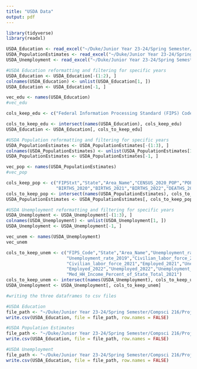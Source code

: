 ---
title: "USDA Data"
output: pdf
---

```{r libraries_datasets}

library(tidyverse)
library(readxl)

USDA_Education <- read_excel("~/Duke/Junior Year 23-24/Spring Semester/Compsci 216/Project/USDA_Education.xlsx")
USDA_PopulationEstimates <- read_excel("~/Duke/Junior Year 23-24/Spring Semester/Compsci 216/Project/USDA_PopulationEstimates.xlsx")
USDA_Unemployment <- read_excel("~/Duke/Junior Year 23-24/Spring Semester/Compsci 216/Project/USDA_Unemployment_Table.xlsx")

```

```{r narrowing_data}

#USDA Education reformatting and filtering for specific years
USDA_Education <- USDA_Education[-(1:2), ]
colnames(USDA_Education) <- unlist(USDA_Education[1, ]) 
USDA_Education <- USDA_Education[-1, ]  

vec_edu <- names(USDA_Education)
#vec_edu

cols_keep_edu <- c("Federal Information Processing Standard (FIPS) Code","State","Area name","Less than a high school diploma, 2017-21","High school diploma only, 2017-21", "Some college or associate's degree, 2017-21", "Bachelor's degree or higher, 2017-21", "Percent of adults with less than a high school diploma, 2017-21", "Percent of adults with a high school diploma only, 2017-21", "Percent of adults completing some college or associate's degree, 2017-21","Percent of adults with a bachelor's degree or higher, 2017-21")

cols_to_keep_edu <- intersect(names(USDA_Education), cols_keep_edu)
USDA_Education <- USDA_Education[, cols_to_keep_edu]

#USDA Population reformatting and filtering for specific years
USDA_PopulationEstimates <- USDA_PopulationEstimates[-(1:3), ]
colnames(USDA_PopulationEstimates) <- unlist(USDA_PopulationEstimates[1, ]) 
USDA_PopulationEstimates <- USDA_PopulationEstimates[-1, ] 

vec_pop <- names(USDA_PopulationEstimates)
#vec_pop

cols_keep_pop <- c("FIPStxt","State","Area_Name","CENSUS_2020_POP","POP_ESTIMATE_2020","POP_ESTIMATE_2021","POP_ESTIMATE_2022",
                   "BIRTHS_2020","BIRTHS_2021","BIRTHS_2022","DEATHS_2020","DEATHS_2021","DEATHS_2022")
cols_to_keep_pop <- intersect(names(USDA_PopulationEstimates), cols_to_keep_pop)
USDA_PopulationEstimates <- USDA_PopulationEstimates[, cols_to_keep_pop]

#USDA Unemployment reformatting and filtering for specific years
USDA_Unemployment <- USDA_Unemployment[-(1:3), ]
colnames(USDA_Unemployment) <- unlist(USDA_Unemployment[1, ]) 
USDA_Unemployment <- USDA_Unemployment[-1, ] 

vec_unem <- names(USDA_Unemployment)
vec_unem

cols_to_keep_unem <- c("FIPS_Code","State","Area_Name","Unemployment_rate_2018","Civilian_labor_force_2019","Employed_2019","Unemployed_2019",
                       "Unemployment_rate_2019","Civilian_labor_force_2020","Employed_2020","Unemployed_2020","Unemployment_rate_2020",
                       "Civilian_labor_force_2021","Employed_2021","Unemployed_2021","Unemployment_rate_2021","Civilian_labor_force_2022",
                       "Employed_2022","Unemployed_2022","Unemployment_rate_2022","Median_Household_Income_2021",
                       "Med_HH_Income_Percent_of_State_Total_2021")
cols_to_keep_unem <- intersect(names(USDA_Unemployment), cols_to_keep_unem)
USDA_Unemployment <- USDA_Unemployment[, cols_to_keep_unem]

```

```{r csv_write}

#writing the three dataframes to csv files

#USDA Education
file_path <- "~/Duke/Junior Year 23-24/Spring Semester/Compsci 216/Project/USDA_Education.csv"
write.csv(USDA_Education, file = file_path, row.names = FALSE)

#USDA Population Estimates
file_path <- "~/Duke/Junior Year 23-24/Spring Semester/Compsci 216/Project/USDA_PopulationEstimates.csv"
write.csv(USDA_Education, file = file_path, row.names = FALSE)

#USDA Unemployment
file_path <- "~/Duke/Junior Year 23-24/Spring Semester/Compsci 216/Project/USDA_Unemployment.csv"
write.csv(USDA_Education, file = file_path, row.names = FALSE)

```




